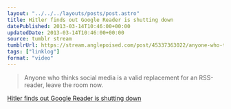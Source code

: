 ```yaml
---
layout: "../../../layouts/posts/post.astro"
title: Hitler finds out Google Reader is shutting down
datePublished: 2013-03-14T10:46:00+00:00
updatedDate: 2013-03-14T10:46:00+00:00
source: tumblr stream
tumblrUrl: https://stream.anglepoised.com/post/45337363022/anyone-who-thinks-social-media-is-a-valid
tags: ["linklog"]
format: "video"
---
```



<YouTube id="https://www.youtube.com/watch?v=A25VgNZDQ08" />

> Anyone who thinks social media is a valid replacement for an RSS-reader, leave the room now.

[Hitler finds out Google Reader is shutting down][1]

[1]: https://www.youtube.com/watch?v=A25VgNZDQ08
